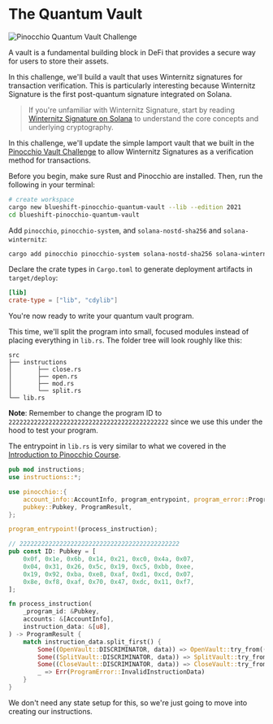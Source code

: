 
# The Quantum Vault

![Pinocchio Quantum Vault Challenge](/graphics/challenge-banners/pinocchio-quantum-vault.png)

A vault is a fundamental building block in DeFi that provides a secure way for users to store their assets. 

In this challenge, we'll build a vault that uses Winternitz signatures for transaction verification. This is particularly interesting because Winternitz Signature is the first post-quantum signature integrated on Solana.

> If you're unfamiliar with Winternitz Signature, start by reading [Winternitz Signature on Solana](/en/courses/winternitz-signatures-on-solana) to understand the core concepts and underlying cryptography.

In this challenge, we'll update the simple lamport vault that we built in the [Pinocchio Vault Challenge](/en/challenges/pinocchio-vault) to allow Winternitz Signatures as a verification method for transactions.

<ArticleSection name="Installation" id="installation" level="h2" />

Before you begin, make sure Rust and Pinocchio are installed. Then, run the following in your terminal:

```bash
# create workspace
cargo new blueshift-pinocchio-quantum-vault --lib --edition 2021
cd blueshift-pinocchio-quantum-vault
```

Add `pinocchio`, `pinocchio-system`, and `solana-nostd-sha256` and `solana-winternitz`:

```bash
cargo add pinocchio pinocchio-system solana-nostd-sha256 solana-winternitz
```

Declare the crate types in `Cargo.toml` to generate deployment artifacts in `target/deploy`:

```toml
[lib]
crate-type = ["lib", "cdylib"]
```

You're now ready to write your quantum vault program.

<ArticleSection name="Template" id="template" level="h2" />

This time, we'll split the program into small, focused modules instead of placing everything in `lib.rs`. The folder tree will look roughly like this:

```
src
├── instructions
│       ├── close.rs
│       ├── open.rs
│       ├── mod.rs
│       └── split.rs
└── lib.rs
```

**Note**: Remember to change the program ID to `22222222222222222222222222222222222222222222` since we use this under the hood to test your program.

The entrypoint in `lib.rs` is very similar to what we covered in the [Introduction to Pinocchio Course](/en/courses/introduction-to-pinocchio).

```rust
pub mod instructions;
use instructions::*;

use pinocchio::{
    account_info::AccountInfo, program_entrypoint, program_error::ProgramError,
    pubkey::Pubkey, ProgramResult,
};

program_entrypoint!(process_instruction);

// 22222222222222222222222222222222222222222222
pub const ID: Pubkey = [
    0x0f, 0x1e, 0x6b, 0x14, 0x21, 0xc0, 0x4a, 0x07, 
    0x04, 0x31, 0x26, 0x5c, 0x19, 0xc5, 0xbb, 0xee, 
    0x19, 0x92, 0xba, 0xe8, 0xaf, 0xd1, 0xcd, 0x07, 
    0x8e, 0xf8, 0xaf, 0x70, 0x47, 0xdc, 0x11, 0xf7, 
];

fn process_instruction(
    _program_id: &Pubkey,
    accounts: &[AccountInfo],
    instruction_data: &[u8],
) -> ProgramResult {    
    match instruction_data.split_first() {
        Some((OpenVault::DISCRIMINATOR, data)) => OpenVault::try_from((data, accounts))?.process(),
        Some((SplitVault::DISCRIMINATOR, data)) => SplitVault::try_from((data, accounts))?.process(),
        Some((CloseVault::DISCRIMINATOR, data)) => CloseVault::try_from((data, accounts))?.process(),
        _ => Err(ProgramError::InvalidInstructionData)
    }
}
```

We don't need any state setup for this, so we're just going to move into creating our instructions.